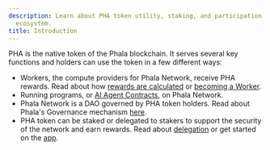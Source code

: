 ```yaml
---
description: Learn about PHA token utility, staking, and participation in the Phala
  ecosystem.
title: Introduction
---
```



PHA is the native token of the Phala blockchain. It serves several key functions and holders can use the token in a few different ways:

* Workers, the compute providers for Phala Network, receive PHA rewards. Read about how [rewards are calculated](/network/compute-providers/basic-info/worker-rewards) or [becoming a Worker](/network/compute-providers/run-workers-on-phala).
* Running programs, or [AI Agent Contracts](#legacy-content-removed), on Phala Network.
* Phala Network is a DAO governed by PHA token holders. Read about Phala's Governance mechanism [here](/overview/pha-token/governance).
* PHA token can be staked or delegated to stakers to support the security of the network and earn rewards. Read about [delegation](/overview/pha-token/delegation) or get started on the [app](https://app.phala.network/).
